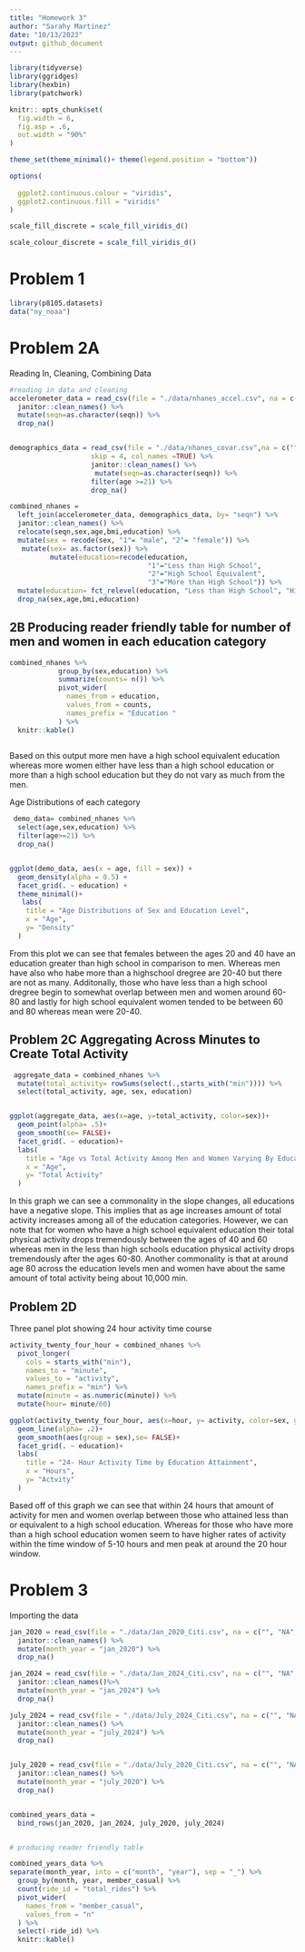 ```yaml
---
title: "Homework 3"
author: "Sarahy Martinez"
date: "10/13/2023"
output: github_document
---
```


```r
library(tidyverse)
library(ggridges)
library(hexbin)
library(patchwork)

knitr:: opts_chunk$set(
  fig.width = 6,
  fig.asp = .6,
  out.width = "90%"
)

theme_set(theme_minimal()+ theme(legend.position = "bottom"))

options(
  
  ggplot2.continuous.colour = "viridis",
  ggplot2.continuous.fill = "viridis"
)

scale_fill_discrete = scale_fill_viridis_d()    

scale_colour_discrete = scale_fill_viridis_d() 


```


# Problem 1 

```r
library(p8105.datasets)
data("ny_noaa")
```



# Problem 2A 

Reading In, Cleaning, Combining Data 
```r

#reading in data and cleaning 
accelerometer_data = read_csv(file = "./data/nhanes_accel.csv", na = c("", "NA", 999)) %>%
  janitor::clean_names() %>%
  mutate(seqn=as.character(seqn)) %>% 
  drop_na()


demographics_data = read_csv(file = "./data/nhanes_covar.csv",na = c("", "NA", 999),
                    skip = 4, col_names =TRUE) %>% 
                    janitor::clean_names() %>% 
                     mutate(seqn=as.character(seqn)) %>% 
                    filter(age >=21) %>% 
                    drop_na()

combined_nhanes = 
  left_join(accelerometer_data, demographics_data, by= "seqn") %>% 
  janitor::clean_names() %>%
  relocate(seqn,sex,age,bmi,education) %>%          
  mutate(sex = recode(sex, "1"= "male", "2"= "female")) %>% 
   mutate(sex= as.factor(sex)) %>% 
          mutate(education=recode(education,
                                  "1"="Less than High School", 
                                  "2"="High School Equivalent", 
                                  "3"="More than High School")) %>% 
  mutate(education= fct_relevel(education, "Less than High School", "High School Equivalent", "More than High School")) %>% 
  drop_na(sex,age,bmi,education)

```

## 2B Producing reader friendly table for number of men and women in each education category 

```r
combined_nhanes %>% 
            group_by(sex,education) %>% 
            summarize(counts= n()) %>% 
            pivot_wider(
              names_from = education,
              values_from = counts,
              names_prefix = "Education "
            ) %>% 
  knitr::kable()
        

```
Based on this output more men have a high school equivalent education whereas more women either have less than a high school education or more than a high school education but they do not vary as much from the men.


Age Distributions of each category
```r

 demo_data= combined_nhanes %>% 
  select(age,sex,education) %>% 
  filter(age>=21) %>% 
  drop_na()


ggplot(demo_data, aes(x = age, fill = sex)) + 
  geom_density(alpha = 0.5) + 
  facet_grid(. ~ education) +
  theme_minimal()+
   labs(
    title = "Age Distributions of Sex and Education Level",
    x = "Age",
    y= "Density"
  )


```
From this plot we can see that females between the ages 20 and 40 have an education greater than high school in comparison to men. Whereas men have also who habe more than a highschool dregree are 20-40 but there are not as many. Additonally, those who have less than a high school dregree begin to somewhat overlap between men and women around 60-80 and lastly for high school equivalent women tended to be between 60 and 80 whereas mean were 20-40. 

## Problem 2C Aggregating Across Minutes to Create Total Activity 

```r

 aggregate_data = combined_nhanes %>% 
  mutate(total_activity= rowSums(select(.,starts_with("min")))) %>% 
  select(total_activity, age, sex, education)


ggplot(aggregate_data, aes(x=age, y=total_activity, color=sex))+
  geom_point(alpha= .5)+
  geom_smooth(se= FALSE)+
  facet_grid(. ~ education)+
  labs(
    title = "Age vs Total Activity Among Men and Women Varying By Education",
    x = "Age",
    y= "Total Activity"
  )

```
In this graph we can see a commonality in the slope changes, all educations have a negative slope. This implies that as age increases amount of total activity increases among all of the education categories. However, we can note that for women who have a high school equivalent education their total physical activity drops tremendously between the ages of 40 and 60 whereas men in the less than high schools education physical activity drops tremendously after the ages 60-80. Another commonality is that at around age 80 across the education levels men and women have about the same amount of total activity being about 10,000 min. 

## Problem 2D 

Three panel plot showing 24 hour activity time course 
```r
 
activity_twenty_four_hour = combined_nhanes %>%
  pivot_longer(
    cols = starts_with("min"),
    names_to = "minute", 
    values_to = "activity",
    names_prefix = "min") %>%
  mutate(minute = as.numeric(minute)) %>% 
  mutate(hour= minute/60) 

ggplot(activity_twenty_four_hour, aes(x=hour, y= activity, color=sex, group =seqn))+
  geom_line(alpha= .2)+
  geom_smooth(aes(group = sex),se= FALSE)+
  facet_grid(. ~ education)+
  labs(
    title = "24- Hour Activity Time by Education Attainment",
    x = "Hours",
    y= "Actvity"
  )


```
Based off of this graph we can see that within 24 hours that amount of activity for men and women overlap between those who attained less than or equivalent to a high school education. Whereas for those who have more than a high school education women seem to have higher rates of activity within the time window of 5-10 hours and men peak at around the 20 hour window. 



# Problem 3


Importing the data 

```r

jan_2020 = read_csv(file = "./data/Jan_2020_Citi.csv", na = c("", "NA", 999)) %>% 
  janitor::clean_names() %>% 
  mutate(month_year = "jan_2020") %>% 
  drop_na()

jan_2024 = read_csv(file = "./data/Jan_2024_Citi.csv", na = c("", "NA", 999)) %>% 
  janitor::clean_names()%>% 
  mutate(month_year = "jan_2024") %>% 
  drop_na()

july_2024 = read_csv(file = "./data/July_2024_Citi.csv", na = c("", "NA", 999)) %>% 
  janitor::clean_names() %>% 
  mutate(month_year = "july_2024") %>% 
  drop_na()


july_2020 = read_csv(file = "./data/July_2020_Citi.csv", na = c("", "NA", 999)) %>% 
  janitor::clean_names() %>% 
  mutate(month_year = "july_2020") %>% 
  drop_na()


combined_years_data =  
  bind_rows(jan_2020, jan_2024, july_2020, july_2024)


# producing reader friendly table 

combined_years_data %>% 
separate(month_year, into = c("month", "year"), sep = "_") %>% 
  group_by(month, year, member_casual) %>% 
  count(ride_id = "total_rides") %>% 
  pivot_wider(
    names_from = "member_casual",
    values_from = "n"
  ) %>% 
  select(-ride_id) %>% 
  knitr::kable()

```




























